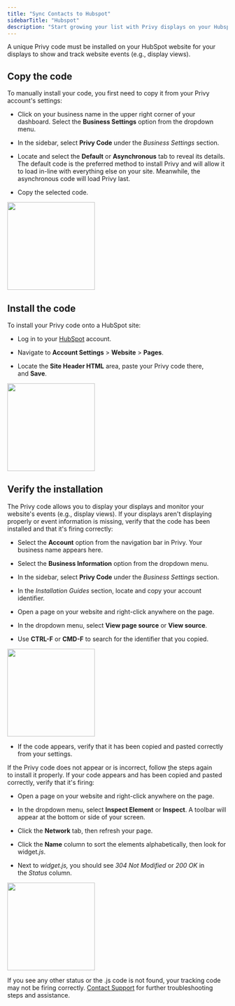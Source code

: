```yaml
---
title: "Sync Contacts to Hubspot"
sidebarTitle: "Hubspot"
description: "Start growing your list with Privy displays on your Hubspot site."
---
```


A unique Privy code must be installed on your HubSpot website for your displays to show and track website events (e.g., display views).

## Copy the code

To manually install your code, you first need to copy it from your Privy account's settings:

* Click on your business name in the upper right corner of your dashboard. Select the **Business Settings** option from the dropdown menu. 

* In the sidebar, select **Privy Code** under the *Business Settings* section. 

* Locate and select the **Default** or **Asynchronous** tab to reveal its details. The default code is the preferred method to install Privy and will allow it to load in-line with everything else on your site. Meanwhile, the asynchronous code will load Privy last. 

* Copy the selected code. 

<img height="200" src="/images/integrations/copy-privy-code.gif" />

## Install the code

To install your Privy code onto a HubSpot site:

* Log in to your [HubSpot](https://app.hubspot.com/login) account.

* Navigate to **Account Settings** > **Website** > **Pages**. 

* Locate the **Site Header HTML** area, paste your Privy code there, and **Save**.

<img height="200" src="/images/integrations/hubspot-add-privy-code.gif" />

## Verify the installation

The Privy code allows you to display your displays and monitor your website's events (e.g., display views). If your displays aren't displaying properly or event information is missing, verify that the code has been installed and that it's firing correctly:

* Select the **Account** option from the navigation bar in Privy. Your business name appears here. 

* Select the **Business Information** option from the dropdown menu. 

* In the sidebar, select **Privy Code** under the *Business Settings* section. 

* In the *Installation Guides* section, locate and copy your account identifier. 

* Open a page on your website and right-click anywhere on the page.

* In the dropdown menu, select **View page source** or **View source**.

* Use **CTRL-F** or **CMD-F** to search for the identifier that you copied.

<img height="200" src="/images/integrations/wordpress-locate-code.gif" />

* If the code appears, verify that it has been copied and pasted correctly from your settings.

If the Privy code does not appear or is incorrect, follow [t](https://help.privy.com/article/286-install-privy-on-hubspot#Copy%20the%20code)he steps again to install it properly. If your code appears and has been copied and pasted correctly, verify that it's firing: 

* Open a page on your website and right-click anywhere on the page.

* In the dropdown menu, select **Inspect Element** or **Inspect**. A toolbar will appear at the bottom or side of your screen.

* Click the **Network** tab, then refresh your page. 

* Click the **Name** column to sort the elements alphabetically, then look for widge&#x74;*.js*. 

* Next to *widget.js,* you should see *304 Not Modified* or *200 OK* in the *Status* column.

<img height="200" src="/images/integrations/Locate_JS_in_console.png" />

If you see any other status or the .js code is not found, your tracking code may not be firing correctly. [Contact Support](mailto:support@privy.com) for further troubleshooting steps and assistance.